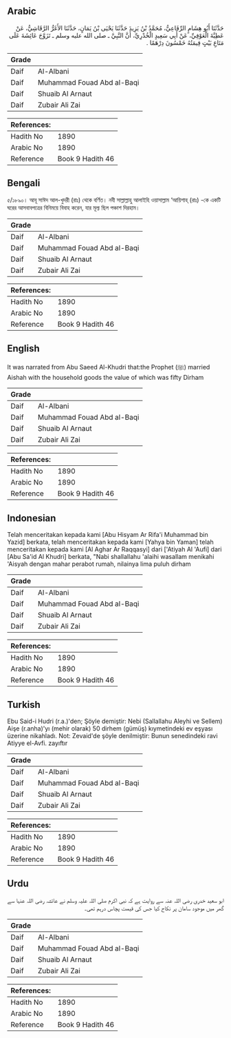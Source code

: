 ## Arabic


<div dir="rtl" lang="ar" style={{fontSize:'larger',backgroundColor:'#f8f9fa',padding:20}}>
حَدَّثَنَا أَبُو هِشَامٍ الرِّفَاعِيُّ، مُحَمَّدُ بْنُ يَزِيدَ حَدَّثَنَا يَحْيَى بْنُ يَمَانٍ، حَدَّثَنَا الأَغَرُّ الرَّقَاشِيُّ، عَنْ عَطِيَّةَ الْعَوْفِيِّ، عَنْ أَبِي سَعِيدٍ الْخُدْرِيِّ، أَنَّ النَّبِيَّ ـ صلى الله عليه وسلم ـ تَزَوَّجَ عَائِشَةَ عَلَى مَتَاعِ بَيْتٍ قِيمَتُهُ خَمْسُونَ دِرْهَمًا ‏.‏
</div>
<div style={{backgroundColor:'#f8f9fa',padding:20, marginBottom: 10}}><table> <thead> <tr> <th>Grade</th> <th></th> </tr> </thead> <tbody> <tr><td>Daif</td><td>Al-Albani</td></tr><tr><td>Daif</td><td>Muhammad Fouad Abd al-Baqi</td></tr><tr><td>Daif</td><td>Shuaib Al Arnaut</td></tr><tr><td>Daif</td><td>Zubair Ali Zai</td></tr></tbody></table><table> <thead> <tr> <th>References:</th> <th></th> </tr> </thead> <tbody><tr><td>Hadith No</td><td>1890</td></tr><tr><td>Arabic No</td><td>1890</td></tr><tr><td>Reference</td><td>Book 9 Hadith 46</td></tr></tbody></table></div>

## Bengali


<div dir="ltr" lang="bn" style={{fontSize:'larger',backgroundColor:'#f8f9fa',padding:20}}>
৫/১৮৯০। আবূ সাঈদ আল-খুদরী (রাঃ) থেকে বর্ণিত। নবী সাল্লাল্লাহু আলাইহি ওয়াসাল্লাম ‘আয়িশাহ্ (রাঃ) -কে একটি ঘরের আসবাবপত্রের বিনিময়ে বিবাহ করেন, যার মূল্য ছিল পঞ্চাশ দিরহাম।
</div>
<div style={{backgroundColor:'#f8f9fa',padding:20, marginBottom: 10}}><table> <thead> <tr> <th>Grade</th> <th></th> </tr> </thead> <tbody> <tr><td>Daif</td><td>Al-Albani</td></tr><tr><td>Daif</td><td>Muhammad Fouad Abd al-Baqi</td></tr><tr><td>Daif</td><td>Shuaib Al Arnaut</td></tr><tr><td>Daif</td><td>Zubair Ali Zai</td></tr></tbody></table><table> <thead> <tr> <th>References:</th> <th></th> </tr> </thead> <tbody><tr><td>Hadith No</td><td>1890</td></tr><tr><td>Arabic No</td><td>1890</td></tr><tr><td>Reference</td><td>Book 9 Hadith 46</td></tr></tbody></table></div>

## English


<div dir="ltr" lang="en" style={{fontSize:'larger',backgroundColor:'#f8f9fa',padding:20}}>
It was narrated from Abu Saeed Al-Khudri that:the Prophet (ﷺ) married Aishah with the household goods the value of which was fifty Dirham
</div>
<div style={{backgroundColor:'#f8f9fa',padding:20, marginBottom: 10}}><table> <thead> <tr> <th>Grade</th> <th></th> </tr> </thead> <tbody> <tr><td>Daif</td><td>Al-Albani</td></tr><tr><td>Daif</td><td>Muhammad Fouad Abd al-Baqi</td></tr><tr><td>Daif</td><td>Shuaib Al Arnaut</td></tr><tr><td>Daif</td><td>Zubair Ali Zai</td></tr></tbody></table><table> <thead> <tr> <th>References:</th> <th></th> </tr> </thead> <tbody><tr><td>Hadith No</td><td>1890</td></tr><tr><td>Arabic No</td><td>1890</td></tr><tr><td>Reference</td><td>Book 9 Hadith 46</td></tr></tbody></table></div>

## Indonesian


<div dir="ltr" lang="id" style={{fontSize:'larger',backgroundColor:'#f8f9fa',padding:20}}>
Telah menceritakan kepada kami [Abu Hisyam Ar Rifa'i Muhammad bin Yazid] berkata, telah menceritakan kepada kami [Yahya bin Yaman] telah menceritakan kepada kami [Al Aghar Ar Raqqasyi] dari ['Atiyah Al 'Aufi] dari [Abu Sa'id Al Khudri] berkata, "Nabi shallallahu 'alaihi wasallam menikahi 'Aisyah dengan mahar perabot rumah, nilainya lima puluh dirham
</div>
<div style={{backgroundColor:'#f8f9fa',padding:20, marginBottom: 10}}><table> <thead> <tr> <th>Grade</th> <th></th> </tr> </thead> <tbody> <tr><td>Daif</td><td>Al-Albani</td></tr><tr><td>Daif</td><td>Muhammad Fouad Abd al-Baqi</td></tr><tr><td>Daif</td><td>Shuaib Al Arnaut</td></tr><tr><td>Daif</td><td>Zubair Ali Zai</td></tr></tbody></table><table> <thead> <tr> <th>References:</th> <th></th> </tr> </thead> <tbody><tr><td>Hadith No</td><td>1890</td></tr><tr><td>Arabic No</td><td>1890</td></tr><tr><td>Reference</td><td>Book 9 Hadith 46</td></tr></tbody></table></div>

## Turkish


<div dir="ltr" lang="tr" style={{fontSize:'larger',backgroundColor:'#f8f9fa',padding:20}}>
Ebu Said-i Hudri (r.a.)'den; Şöyle demiştir: Nebi (Sallallahu Aleyhi ve Sellem) Aişe (r.anha)'yı (mehir olarak) 50 dirhem (gümüş) kıymetindeki ev eşyası üzerine nikahladı. Not: Zevaid'de şöyle denilmiştir: Bunun senedindeki ravi Atiyye el-Avfi. zayıftır
</div>
<div style={{backgroundColor:'#f8f9fa',padding:20, marginBottom: 10}}><table> <thead> <tr> <th>Grade</th> <th></th> </tr> </thead> <tbody> <tr><td>Daif</td><td>Al-Albani</td></tr><tr><td>Daif</td><td>Muhammad Fouad Abd al-Baqi</td></tr><tr><td>Daif</td><td>Shuaib Al Arnaut</td></tr><tr><td>Daif</td><td>Zubair Ali Zai</td></tr></tbody></table><table> <thead> <tr> <th>References:</th> <th></th> </tr> </thead> <tbody><tr><td>Hadith No</td><td>1890</td></tr><tr><td>Arabic No</td><td>1890</td></tr><tr><td>Reference</td><td>Book 9 Hadith 46</td></tr></tbody></table></div>

## Urdu


<div dir="rtl" lang="ur" style={{fontSize:'larger',backgroundColor:'#f8f9fa',padding:20}}>
ابو سعید خدری رضی اللہ عنہ سے روایت ہے کہ نبی اکرم صلی اللہ علیہ وسلم نے عائشہ رضی اللہ عنہا سے گھر میں موجود سامان پر نکاح کیا جس کی قیمت پچاس درہم تھی۔
</div>
<div style={{backgroundColor:'#f8f9fa',padding:20, marginBottom: 10}}><table> <thead> <tr> <th>Grade</th> <th></th> </tr> </thead> <tbody> <tr><td>Daif</td><td>Al-Albani</td></tr><tr><td>Daif</td><td>Muhammad Fouad Abd al-Baqi</td></tr><tr><td>Daif</td><td>Shuaib Al Arnaut</td></tr><tr><td>Daif</td><td>Zubair Ali Zai</td></tr></tbody></table><table> <thead> <tr> <th>References:</th> <th></th> </tr> </thead> <tbody><tr><td>Hadith No</td><td>1890</td></tr><tr><td>Arabic No</td><td>1890</td></tr><tr><td>Reference</td><td>Book 9 Hadith 46</td></tr></tbody></table></div>